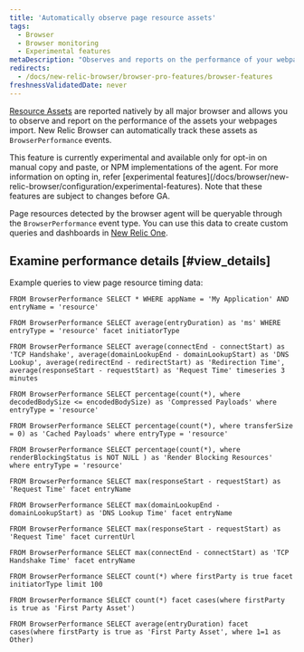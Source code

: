 ```yaml
---
title: 'Automatically observe page resource assets'
tags:
  - Browser
  - Browser monitoring
  - Experimental features
metaDescription: "Observes and reports on the performance of your webpages by automatically observing page resource timings."
redirects:
  - /docs/new-relic-browser/browser-pro-features/browser-features
freshnessValidatedDate: never
---
```


[Resource Assets](https://developer.mozilla.org/en-US/docs/Web/API/PerformanceResourceTiming) are reported natively by all major browser and allows you to observe and report on the performance of the assets your webpages import. New Relic Browser can automatically track these assets as `BrowserPerformance` events.

<Callout variant="important">
This feature is currently experimental and available only for opt-in on manual copy and paste, or NPM implementations of the agent. For more information on opting in, refer [experimental features](/docs/browser/new-relic-browser/configuration/experimental-features). Note that these features are subject to changes before GA.
</Callout>

Page resources detected by the browser agent will be queryable through the `BrowserPerformance` event type. You can use this data to create custom queries and dashboards in [New Relic One](/docs/new-relic-one/use-new-relic-one/get-started/introduction-new-relic-one).

## Examine performance details [#view_details]

Example queries to view page resource timing data:

```nrql
FROM BrowserPerformance SELECT * WHERE appName = 'My Application' AND entryName = 'resource'
```

```nrql
FROM BrowserPerformance SELECT average(entryDuration) as 'ms' WHERE entryType = 'resource' facet initiatorType
```

```nrql
FROM BrowserPerformance SELECT average(connectEnd - connectStart) as 'TCP Handshake', average(domainLookupEnd - domainLookupStart) as 'DNS Lookup', average(redirectEnd - redirectStart) as 'Redirection Time', average(responseStart - requestStart) as 'Request Time' timeseries 3 minutes
```

```nrql
FROM BrowserPerformance SELECT percentage(count(*), where decodedBodySize <= encodedBodySize) as 'Compressed Payloads' where entryType = 'resource'
```

```nrql
FROM BrowserPerformance SELECT percentage(count(*), where transferSize = 0) as 'Cached Payloads' where entryType = 'resource'
```

```nrql
FROM BrowserPerformance SELECT percentage(count(*), where renderBlockingStatus is NOT NULL ) as 'Render Blocking Resources' where entryType = 'resource'
```

```nrql
FROM BrowserPerformance SELECT max(responseStart - requestStart) as 'Request Time' facet entryName
```

```nrql
FROM BrowserPerformance SELECT max(domainLookupEnd - domainLookupStart) as 'DNS Lookup Time' facet entryName
```

```nrql
FROM BrowserPerformance SELECT max(responseStart - requestStart) as 'Request Time' facet currentUrl
```

```nrql
FROM BrowserPerformance SELECT max(connectEnd - connectStart) as 'TCP Handshake Time' facet entryName
```

```nrql
FROM BrowserPerformance SELECT count(*) where firstParty is true facet initiatorType limit 100
```

```nrql
FROM BrowserPerformance SELECT count(*) facet cases(where firstParty is true as 'First Party Asset')
```

```nrql
FROM BrowserPerformance SELECT average(entryDuration) facet cases(where firstParty is true as 'First Party Asset', where 1=1 as Other)
```
